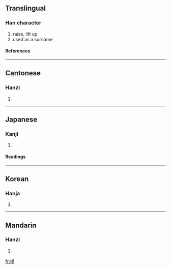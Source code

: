 {{see|掲}}

==Translingual==
===Han character===
{{Han char|rn=64|rad=手|as=09|sn=12|four=5602<sub>7</sub>|canj=手日心女 (QAPV)}}
# raise, lift up
# used as a surname
====References====
{{Han ref|kx=0444.050|dkj=12389|hdz=31916.050|uh=63ED|ud=25581|bh=B4A6|bd=46246}}
----
==Cantonese==
===Hanzi===
{{yue-hanzi|jyut=|y=kit3}}
# {{defn|Cantonese}}
----
==Japanese==
===Kanji===
{{ja-kanji|grade=|rs=手09}}
# {{defn|Japanese}} 
====Readings====
{{ja-readings|on=[[けい]] (kei), [[けつ]] (ketsu)|kun=[[かかげる]] (kakageru)}}
----
==Korean==
===Hanja===
{{ko-hanja|hangeul=[[게]], [[갈]]|eumhun=|rv=ge, gal|mr=ke, kal|y=key, kal}}
# {{defn|Korean}}
----
==Mandarin==
===Hanzi===
{{cmn-hanzi|pin=[[jiē]] (jie1)|wg=chieh<sup>1</sup>}}
# {{defn|Mandarin}}

[[fr:揭]]